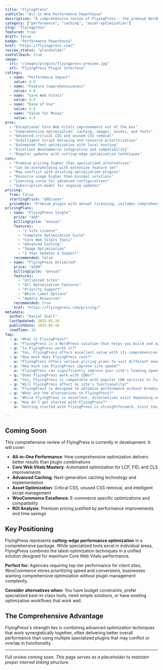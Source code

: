 ```yaml
---
title: "FlyingPress"
subtitle: "All-in-One Performance Powerhouse"
description: "A comprehensive review of FlyingPress - the premium WordPress performance plugin combining advanced caching, image optimization, and asset management with automated Core Web Vitals optimization."
category: ["performance", "caching", "asset-optimization"]
slug: "flyingpress"
featured: true
draft: false
badge: "Performance Powerhouse"
href: "https://flyingpress.com/"
review_status: "placeholder"
useFallback: true
image:
  src: "/images/plugins/flyingpress-preview.jpg"
  alt: "FlyingPress Plugin Interface"
ratings:
  - name: "Performance Impact"
    value: 4.9
  - name: "Feature Comprehensiveness"
    value: 4.8
  - name: "Core Web Vitals"
    value: 4.9
  - name: "Ease of Use"
    value: 4.6
  - name: "Value for Money"
    value: 4.4
pros:
  - "Exceptional Core Web Vitals improvements out of the box"
  - "Comprehensive optimization: caching, images, assets, and fonts"
  - "Advanced critical CSS and unused CSS removal"
  - "Intelligent script delaying and resource prioritization"
  - "Automated font optimization with local hosting"
  - "Excellent WooCommerce integration and compatibility"
  - "Regular updates with cutting-edge optimization techniques"
cons:
  - "Premium pricing higher than specialized alternatives"
  - "Can be overwhelming with extensive feature set"
  - "May conflict with existing optimization plugins"
  - "Resource usage higher than minimal solutions"
  - "Learning curve for advanced configurations"
  - "Subscription model for ongoing updates"
pricing:
  free: false
  startingPrice: "$60/year"
  priceNote: "Premium plugin with annual licensing, includes comprehensive optimization suite"
pricingPlans:
  - name: "FlyingPress Single"
    price: "$60"
    billingCycle: "annual"
    features:
      - "1 Site License"
      - "Complete Optimization Suite"
      - "Core Web Vitals Tools"
      - "Advanced Caching"
      - "Image Optimization"
      - "1 Year Updates & Support"
    recommended: false
  - name: "FlyingPress Unlimited"
    price: "$200"
    billingCycle: "annual"
    features:
      - "Unlimited Sites"
      - "All Optimization Features"
      - "Priority Support"
      - "White Label Options"
      - "Agency Resources"
    recommended: true
    href: "https://flyingpress.com/pricing/"
metadata:
  author: "Daniel Snell"
  lastUpdated: 2025-01-16
  publishDate: 2025-01-16
  readTime: 10
faq:
  - q: "What is FlyingPress?"
    a: "FlyingPress is a WordPress solution that helps you build and optimize your website with powerful features and excellent performance."
  - q: "Is FlyingPress worth it?"
    a: "Yes, FlyingPress offers excellent value with its comprehensive feature set, regular updates, and reliable support. It's a solid investment for serious WordPress users."
  - q: "How much does FlyingPress cost?"
    a: "FlyingPress offers various pricing plans to suit different needs. Check their official website for current pricing and special offers."
  - q: "How much can FlyingPress improve site speed?"
    a: "FlyingPress can significantly improve your site's loading speed through various optimization techniques including caching, minification, and lazy loading."
  - q: "Does FlyingPress work with CDNs?"
    a: "Yes, FlyingPress is compatible with popular CDN services to further enhance your site's performance globally."
  - q: "Will FlyingPress affect my site's functionality?"
    a: "FlyingPress is designed to optimize performance without breaking functionality, with safe mode options and compatibility checks."
  - q: "What are the alternatives to FlyingPress?"
    a: "While FlyingPress is excellent, alternatives exist depending on your specific needs. Consider your requirements for features, budget, and ease of use when comparing options."
  - q: "How do I get started with FlyingPress?"
    a: "Getting started with FlyingPress is straightforward. Visit their official website, choose a plan that fits your needs, and follow their setup documentation or tutorials."

---
```


## Coming Soon

This comprehensive review of FlyingPress is currently in development. It will cover:

- **All-in-One Performance**: How comprehensive optimization delivers better results than plugin combinations
- **Core Web Vitals Mastery**: Automated optimization for LCP, FID, and CLS improvements
- **Advanced Caching**: Next-generation caching technology and implementation
- **Asset Optimization**: Critical CSS, unused CSS removal, and intelligent script management
- **WooCommerce Excellence**: E-commerce specific optimizations and compatibility
- **ROI Analysis**: Premium pricing justified by performance improvements and time savings

## Key Positioning

FlyingPress represents **cutting-edge performance optimization** in a comprehensive package. While specialized tools excel in individual areas, FlyingPress combines the latest optimization techniques in a unified solution designed for maximum Core Web Vitals performance.

**Perfect for:** Agencies requiring top-tier performance for client sites, WooCommerce stores prioritizing speed and conversions, businesses wanting comprehensive optimization without plugin management complexity.

**Consider alternatives when:** You have budget constraints, prefer specialized best-in-class tools, need simple solutions, or have existing optimization workflows that work well.

## The Comprehensive Advantage

FlyingPress's strength lies in combining advanced optimization techniques that work synergistically together, often delivering better overall performance than using multiple specialized plugins that may conflict or overlap in functionality.

---

*Full review coming soon. This page serves as a placeholder to maintain proper internal linking structure.*